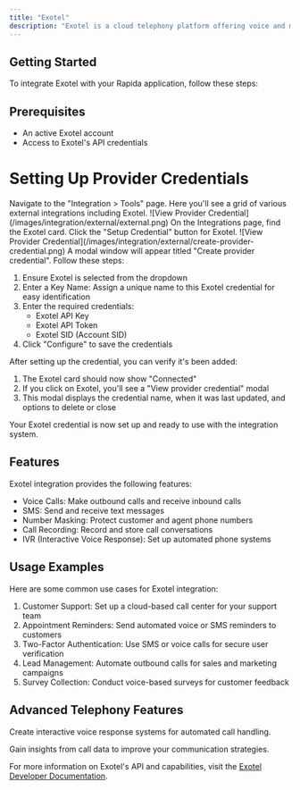 ```yaml
---
title: "Exotel"
description: "Exotel is a cloud telephony platform offering voice and messaging services for businesses."
---
```


## Getting Started

To integrate Exotel with your Rapida application, follow these steps:

## Prerequisites

- An active Exotel account
- Access to Exotel's API credentials

# Setting Up Provider Credentials

<Steps>
<Step title="Access the Integrations Page">
Navigate to the "Integration > Tools" page. Here you'll see a grid of various external integrations including Exotel.
![View Provider Credential](/images/integration/external/external.png)

</Step>

<Step title="Select Exotel">
On the Integrations page, find the Exotel card. Click the "Setup Credential" button for Exotel.

</Step>

<Step title="Create Provider Credential">
![View Provider Credential](/images/integration/external/create-provider-credential.png)
A modal window will appear titled "Create provider credential". Follow these steps:

1. Ensure Exotel is selected from the dropdown
2. Enter a Key Name: Assign a unique name to this Exotel credential for easy identification
3. Enter the required credentials:
   - Exotel API Key
   - Exotel API Token
   - Exotel SID (Account SID)
4. Click "Configure" to save the credentials

</Step>

<Step title="Verify Credential Setup">
After setting up the credential, you can verify it's been added:

1. The Exotel card should now show "Connected"
2. If you click on Exotel, you'll see a "View provider credential" modal
3. This modal displays the credential name, when it was last updated, and options to delete or close

</Step>
</Steps>

Your Exotel credential is now set up and ready to use with the integration system.

## Features

Exotel integration provides the following features:

- Voice Calls: Make outbound calls and receive inbound calls
- SMS: Send and receive text messages
- Number Masking: Protect customer and agent phone numbers
- Call Recording: Record and store call conversations
- IVR (Interactive Voice Response): Set up automated phone systems

## Usage Examples

Here are some common use cases for Exotel integration:

1. Customer Support: Set up a cloud-based call center for your support team
2. Appointment Reminders: Send automated voice or SMS reminders to customers
3. Two-Factor Authentication: Use SMS or voice calls for secure user verification
4. Lead Management: Automate outbound calls for sales and marketing campaigns
5. Survey Collection: Conduct voice-based surveys for customer feedback

## Advanced Telephony Features

<CardGroup cols={2}>
  <Card title="IVR Setup" icon="phone-volume" href="/telephony/ivr-setup">
    <p className="text-sm mt-2 leading-none">
      Create interactive voice response systems for automated call handling.
    </p>
  </Card>
  <Card
    title="Call Analytics"
    icon="chart-line"
    href="/telephony/call-analytics"
  >
    <p className="text-sm mt-2 leading-none">
      Gain insights from call data to improve your communication strategies.
    </p>
  </Card>
</CardGroup>

For more information on Exotel's API and capabilities, visit the [Exotel Developer Documentation](https://developer.exotel.com/).
